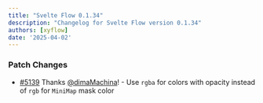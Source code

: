 ```yaml
---
title: "Svelte Flow 0.1.34"
description: "Changelog for Svelte Flow version 0.1.34"
authors: [xyflow]
date: '2025-04-02'
---
```

### Patch Changes
-   [#5139](https://github.com/xyflow/xyflow/pull/5139) Thanks [@dimaMachina](https://github.com/dimaMachina)! - Use `rgba` for colors with opacity instead of `rgb` for `MiniMap` mask color

